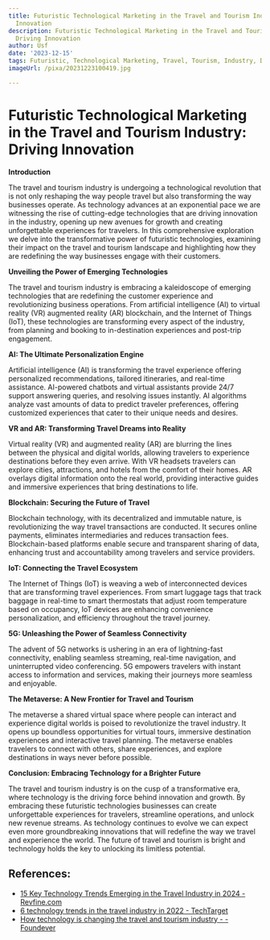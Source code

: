 ```yaml
---
title: Futuristic Technological Marketing in the Travel and Tourism Industry Driving
  Innovation
description: Futuristic Technological Marketing in the Travel and Tourism Industry
  Driving Innovation
author: Usf
date: '2023-12-15'
tags: Futuristic, Technological Marketing, Travel, Tourism, Industry, Driving, Innovation
imageUrl: /pixa/20231223100419.jpg

---
```

# Futuristic Technological  Marketing  in the Travel and Tourism Industry: Driving Innovation

**Introduction**

The travel and tourism industry  is  undergoing  a technological revolution that is not only reshaping the way people travel but also transforming the way businesses operate. As technology advances at an exponential pace we are witnessing the rise  of cutting-edge technologies that are driving innovation in the  industry, opening up new avenues for growth and creating unforgettable experiences for travelers.  In this comprehensive exploration we  delve into the transformative power of futuristic technologies, examining  their impact on the travel and tourism landscape and highlighting how they are redefining the way businesses engage with  their customers.

**Unveiling the Power of Emerging Technologies**

The travel and tourism  industry is embracing a kaleidoscope of emerging technologies that are  redefining  the customer  experience and revolutionizing business operations. From artificial  intelligence (AI) to  virtual  reality (VR) augmented  reality (AR) blockchain, and the Internet of Things (IoT), these technologies are transforming every aspect of the industry, from planning and booking to in-destination  experiences and post-trip engagement.

**AI: The Ultimate Personalization Engine**

Artificial intelligence (AI) is transforming the  travel experience offering personalized recommendations, tailored itineraries, and real-time assistance. AI-powered chatbots and virtual assistants provide  24/7 support answering queries, and resolving issues instantly. AI algorithms analyze vast amounts of data to predict traveler preferences, offering customized experiences that cater to their unique needs and desires.

**VR and AR:  Transforming Travel Dreams into Reality**

Virtual reality (VR) and augmented reality (AR) are blurring  the lines  between the physical and digital  worlds, allowing  travelers to experience destinations before  they even arrive. With VR headsets travelers can explore cities, attractions, and hotels from the comfort of their homes. AR overlays digital information onto the real world, providing interactive guides and immersive experiences that bring destinations  to life.

**Blockchain: Securing the Future of Travel**

Blockchain technology, with its decentralized and  immutable  nature,  is revolutionizing the way travel transactions are conducted. It secures online payments, eliminates intermediaries  and reduces transaction fees. Blockchain-based platforms enable secure and transparent  sharing of data, enhancing trust and  accountability  among travelers and service providers.

**IoT: Connecting the Travel Ecosystem**

The  Internet of Things (IoT) is weaving a web of interconnected  devices that are transforming travel experiences. From smart luggage tags that track baggage in real-time to smart thermostats that adjust room temperature based on occupancy, IoT devices are enhancing convenience personalization, and efficiency throughout the travel journey.

**5G: Unleashing the Power of Seamless Connectivity**

The advent of 5G networks is  ushering in  an era of lightning-fast connectivity, enabling seamless streaming, real-time navigation, and uninterrupted video conferencing. 5G empowers travelers with instant access to information and services, making their journeys more seamless  and enjoyable.

**The Metaverse: A New Frontier for Travel and Tourism**

The metaverse a  shared virtual space where people can interact and experience  digital worlds is poised  to revolutionize the travel industry. It opens  up boundless opportunities for virtual tours,  immersive destination experiences and interactive travel planning. The  metaverse enables travelers  to connect with  others, share  experiences,  and explore destinations in ways never before possible.

**Conclusion:  Embracing Technology  for a Brighter Future**

The travel and tourism industry is on the cusp of a transformative era, where technology is the driving force behind innovation  and growth.  By embracing these futuristic technologies businesses can create unforgettable experiences for travelers, streamline operations, and unlock new  revenue streams. As technology continues to evolve we can expect even more groundbreaking innovations that will redefine  the way we travel and experience the world. The future of travel and tourism is bright and technology holds the  key to unlocking its limitless potential.

## References:
- [15 Key Technology Trends Emerging in the Travel Industry in 2024 - Revfine.com](https://www.revfine.com/technology-trends-travel-industry/)
- [6 technology trends in the travel industry in 2022 - TechTarget](https://www.techtarget.com/whatis/feature/6-technology-trends-in-the-travel-industry)
- [How technology is changing the travel and tourism industry - - Foundever](https://foundever.com/blog/how-technology-is-changing-the-travel-and-tourism-industry/)

